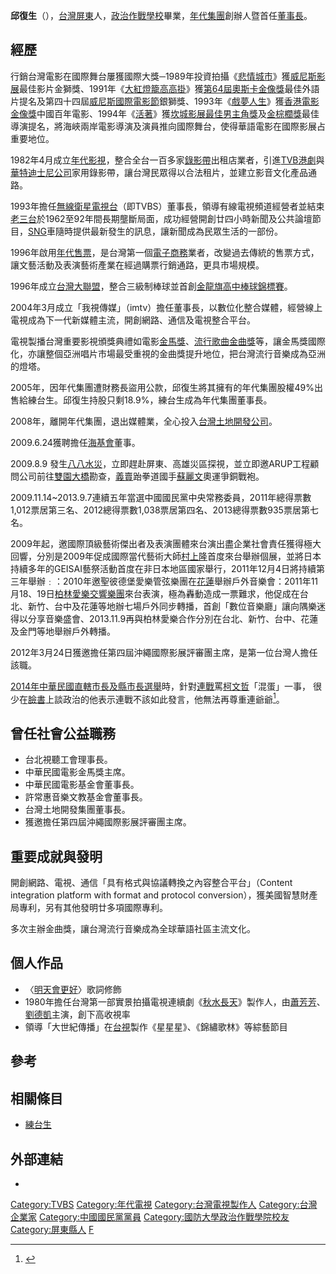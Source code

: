 {{Infobox Officeholder 
|圖像     =  邱復生董事長.jpg
|圖像大小 = 
|圖像說明 = 
|姓名     = 邱復生
|本名     = 
|字       = 
|號       =  
|其他姓名 = 
|性別     =男
|籍貫     = 
|出生日期 = {{birth date and age|1947|7|19}}
|出生地點 = {{ROC|臺灣省}}[[屏東縣|屏東縣]]<!--1945年~2000年屏東縣由臺灣省所管轄-->
|逝世日期 = 
|逝世地點 = 
|居處     = 
|安葬地點 = 
|政黨     = {{KMT}}
|職業     = 
|專業     = 
|父母     = 
|配偶     = [[洪小喬|洪小喬]] （前妻）
|伴侶     = 
|子女     = 邱舜（子）<br>[[邱于芸|邱-{于}-芸]]（女）<ref>[https://video.udn.com/news/270447 邱復生之女 邱-{于}-芸將出任文化部政次] {{Wayback|url=https://video.udn.com/news/270447 |date=20150927214052 }} [[udn_tv|udn tv]]，2015年1月29日</ref>
|親屬     =
|國籍     = {{ROC}}
|宗教信仰 = 
|學歷     =
|母校     = 
|網站     = 
|簽名     =
|別名     = 
|腳註     =
|著作     = 
}}

{{Infobox_EPW 
| educate =*[[政治作戰學校|政治作戰學校]]
| past =*[[年代集團|年代集團]]
*[[那魯灣公司|那魯灣公司]]副董事長
*大世紀傳播股份有限公司製作人
*年代影視事業股份有限公司董事長
*年代國際股份有限公司董事長
*[[聯意製作股份有限公司|聯意製作股份有限公司]]（TVBS）董事長
*我視傳媒股份有限公司董事長
*[[海峽交流基金會|海峽交流基金會]]董事
*[[中國國民黨中央常務委員|中國國民黨中央常務委員]]
*[[台灣品牌台灣促進會|台灣品牌台灣促進會]]理事長
*[[台灣土地開發公司|台灣土地開發公司]]董事長
}}

'''邱復生'''（{{bd|1947年|7月19日|catIdx=Q邱}}），[[台灣|台灣]][[屏東縣|屏東]]人，[[政治作戰學校|政治作戰學校]]畢業，[[年代集團|年代集團]]創辦人暨首任[[董事長|董事長]]。

== 經歷 ==
行銷台灣電影在國際舞台屢獲國際大獎─1989年投資拍攝《[[悲情城市|悲情城市]]》獲[[威尼斯影展|威尼斯影展]]最佳影片金獅獎、1991年《[[大紅燈籠高高掛|大紅燈籠高高掛]]》獲[[第64屆奧斯卡金像獎|第64屆奧斯卡金像獎]]最佳外語片提名及第四十四屆[[威尼斯國際電影節|威尼斯國際電影節]]銀獅獎、1993年《[[戲夢人生|戲夢人生]]》獲[[香港電影金像獎|香港電影金像獎]]中國百年電影、1994年《[[活著_(電影)|活著]]》獲[[坎城影展最佳男主角獎|坎城影展最佳男主角獎]]及[[金棕櫚獎|金棕櫚獎]]最佳導演提名，將海峽兩岸電影導演及演員推向國際舞台，使得華語電影在國際影展占重要地位。

1982年4月成立[[年代影視|年代影視]]，整合全台一百多家[[錄影帶|錄影帶]]出租店業者，引進[[TVB|TVB]][[港劇|港劇]]與[[華特迪士尼公司|華特迪士尼公司]]家用錄影帶，讓台灣民眾得以合法租片，並建立影音文化產品通路。　

1993年擔任[[無線衛星電視台|無線衛星電視台]]（即TVBS）董事長，領導有線電視頻道經營者並結束[[老三台|老三台]]於1962至92年間長期壟斷局面，成功經營開創廿四小時新聞及公共論壇節目，[[SNG|SNG]]車隨時提供最新發生的訊息，讓新聞成為民眾生活的一部份。

1996年啟用[[年代售票|年代售票]]，是台灣第一個[[電子商務|電子商務]]業者，改變過去傳統的售票方式，讓文藝活動及表演藝術產業在經過購票行銷通路，更具市場規模。 

1996年成立[[台灣大聯盟|台灣大聯盟]]，整合三級制棒球並首創[[金龍旗高中棒球錦標賽|金龍旗高中棒球錦標賽]]。

2004年3月成立「我視傳媒」（imtv）擔任董事長，以數位化整合媒體，經營線上電視成為下一代新媒體主流，開創網路、通信及電視整合平台。

電視製播台灣重要影視頒獎典禮如電影[[金馬獎|金馬獎]]、[[金曲獎|流行歌曲金曲獎]]等，讓金馬獎國際化，亦讓整個亞洲唱片市場最受重視的金曲獎提升地位，把台灣流行音樂成為亞洲的燈塔。 

2005年，因年代集團遭財務長盜用公款，邱復生將其擁有的年代集團股權49%出售給練台生。邱復生持股只剩18.9%，練台生成為年代集團董事長。

2008年，離開年代集團，退出媒體業，全心投入[[台灣土地開發公司|台灣土地開發公司]]。

2009.6.24獲聘擔任[[海基會|海基會]]董事。

2009.8.9 發生[[八八水災|八八水災]]，立即趕赴屏東、高雄災區探視，並立即邀ARUP工程顧問公司前往[[雙園大橋|雙園大橋]]勘查，[[義賣|義賣]]跆拳道國手[[蘇麗文|蘇麗文]]奧運爭銅戰袍。

2009.11.14~2013.9.7連續五年當選中國國民黨中央常務委員，2011年總得票數1,012票居第三名、2012總得票數1,038票居第四名、2013總得票數935票居第七名。

2009年起，邀國際頂級藝術傑出者及表演團體來台演出盡企業社會責任獲得極大回響，分別是2009年促成國際當代藝術大師[[村上隆|村上隆]]首度來台舉辦個展，並將日本持續多年的GEISAI藝祭活動首度在非日本地區國家舉行，2011年12月4日將持續第三年舉辦﹕：2010年邀聖彼德堡愛樂管弦樂團在[[花蓮縣|花蓮]]舉辦戶外音樂會：2011年11月18、19日[[柏林愛樂交響樂團|柏林愛樂交響樂團]]來台表演，極為轟動造成一票難求，他促成在台北、新竹、台中及花蓮等地辦七場戶外同步轉播，首創「數位音樂廳」讓向隅樂迷得以分享音樂盛會、2013.11.9再與柏林愛樂合作分別在台北、新竹、台中、花蓮及金門等地舉辦戶外轉播。

2012年3月24日獲邀擔任第四屆沖繩國際影展評審團主席，是第一位台灣人擔任該職。

[[2014年中華民國直轄市長及縣市長選舉|2014年中華民國直轄市長及縣市長選舉]]時，針對[[連戰|連戰]]罵[[柯文哲|柯文哲]]「混蛋」一事， 很少在[[臉書|臉書]]上談政治的他表示連戰不該如此發言，他無法再尊重連爺爺<ref>{{cite web|url=http://newtalk.tw/news/2014/11/17/53711.html|title=連戰罵柯「混蛋」 邱復生：怎麼再尊敬你？|author=謝莉慧|date=2014-11-17|accessdate=2014-11-17|publisher=新頭殼|archive-date=2014-11-19|archive-url=https://web.archive.org/web/20141119183817/http://newtalk.tw/news/2014/11/17/53711.html|dead-url=no}}</ref>。

==曾任社會公益職務==
*台北視聽工會理事長。
*中華民國電影金馬獎主席。
*中華民國電影基金會董事長。
*許常惠音樂文教基金會董事長。
*台灣土地開發集團董事長。
*獲邀擔任第四屆沖繩國際影展評審團主席。

==重要成就與發明==
開創網路、電視、通信「具有格式與協議轉換之內容整合平台」（Content integration platform with format and protocol conversion），獲美國智慧財產局專利，另有其他發明廿多項國際專利。

多次主辦金曲獎，讓台灣流行音樂成為全球華語社區主流文化。

==個人作品==
*〈[[明天會更好|明天會更好]]〉歌詞修飾
*1980年擔任台灣第一部實景拍攝電視連續劇《[[秋水長天|秋水長天]]》製作人，由[[蕭芳芳|蕭芳芳]]、[[劉德凱|劉德凱]]主演，創下高收視率
*領導「大世紀傳播」在[[台視|台視]]製作《星星星》、《錦繡歌林》等綜藝節目

==參考==
{{reflist}}

==相關條目==
*[[練台生|練台生]]

==外部連結==
*{{facebook|people/邱復生/100001798424816|邱復生}}

{{中國國民黨第十九屆中央委員會}}

{{DEFAULTSORT:Q}}
[[Category:TVBS|Category:TVBS]]
[[Category:年代電視|Category:年代電視]]
[[Category:台灣電視製作人|Category:台灣電視製作人]]
[[Category:台灣企業家|Category:台灣企業家]]
[[Category:中國國民黨黨員|Category:中國國民黨黨員]]
[[Category:國防大學政治作戰學院校友|Category:國防大學政治作戰學院校友]]
[[Category:屏東縣人|Category:屏東縣人]]
[[Category:邱姓|F]]